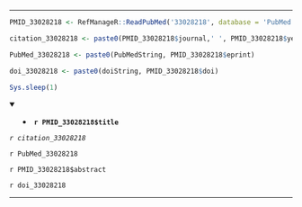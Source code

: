 

---

```r

PMID_33028218 <- RefManageR::ReadPubMed('33028218', database = 'PubMed')

citation_33028218 <- paste0(PMID_33028218$journal,' ', PMID_33028218$year, ' ', PMID_33028218$month,';', PMID_33028218$volume,'(', PMID_33028218$number,'):', PMID_33028218$pages)

PubMed_33028218 <- paste0(PubMedString, PMID_33028218$eprint)

doi_33028218 <- paste0(doiString, PMID_33028218$doi)

Sys.sleep(1)

```

<details open> <summary>
- **`r PMID_33028218$title`**
</summary> 

*`r citation_33028218`*

`r PubMed_33028218`

`r PMID_33028218$abstract`

`r doi_33028218`

</details>

---


